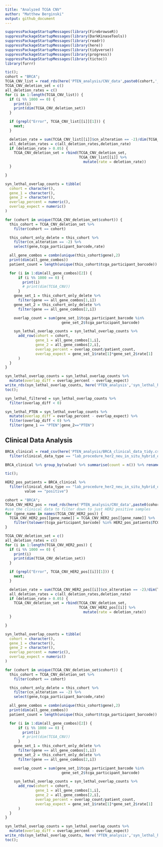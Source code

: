 ```yaml
---
title: "Analyzed TCGA CNV"
author: "Matthew Berginski"
output: github_document
---
```


```r
suppressPackageStartupMessages(library(FirebrowseR))
suppressPackageStartupMessages(library(DarkKinaseTools))
suppressPackageStartupMessages(library(readr))
suppressPackageStartupMessages(library(here))
suppressPackageStartupMessages(library(tidyverse))
suppressPackageStartupMessages(library(progress))
suppressPackageStartupMessages(library(tictoc))
library(furrr)
```

```r
tic();
cohort = "BRCA";
TCGA_CNV_list = read_rds(here('PTEN_analysis/CNV_data',paste0(cohort,'_cnv.rds')));
TCGA_CNV_deletion_set = c()
all_deletion_rates = c()
for (i in 1:length(TCGA_CNV_list)) {
  if (i %% 1000 == 0) {
    print(i)
    print(dim(TCGA_CNV_deletion_set))
  }

  if (grepl("Error", TCGA_CNV_list[[i]][1])) {
    next;
  }

  deletion_rate = sum(TCGA_CNV_list[[i]]$cn_alteration == -2)/dim(TCGA_CNV_list[[i]])[1]
  all_deletion_rates = c(all_deletion_rates,deletion_rate)
  if (deletion_rate > 0.05) {
    TCGA_CNV_deletion_set = rbind(TCGA_CNV_deletion_set,
                                  TCGA_CNV_list[[i]] %>%
                                    mutate(rate = deletion_rate))
  }

}

syn_lethal_overlap_counts = tibble(
  cohort = character(),
  gene_1 = character(),
  gene_2 = character(),
  overlap_percent = numeric(),
  overlap_expect = numeric()
)

for (cohort in unique(TCGA_CNV_deletion_set$cohort)) {
  this_cohort = TCGA_CNV_deletion_set %>%
    filter(cohort == cohort)

  this_cohort_only_delete = this_cohort %>%
    filter(cn_alteration == -2) %>%
    select(gene,tcga_participant_barcode,rate)

  all_gene_combos = combn(unique(this_cohort$gene),2)
  print(dim(all_gene_combos))
  patient_count = length(unique(this_cohort$tcga_participant_barcode))

  for (i in 1:dim(all_gene_combos)[2]) {
      if (i %% 1000 == 0) {
        print(i)
        # print(dim(TCGA_CNV))
      }
    gene_set_1 = this_cohort_only_delete %>%
      filter(gene == all_gene_combos[1,i])
    gene_set_2 = this_cohort_only_delete %>%
      filter(gene == all_gene_combos[2,i])

    overlap_count = sum(gene_set_1$tcga_participant_barcode %in%
                          gene_set_2$tcga_participant_barcode)

    syn_lethal_overlap_counts = syn_lethal_overlap_counts %>%
      add_row(cohort = cohort,
              gene_1 = all_gene_combos[1,i],
              gene_2 = all_gene_combos[2,i],
              overlap_percent = overlap_count/patient_count,
              overlap_expect = gene_set_1$rate[1]*gene_set_2$rate[1]
      )
  }
}

syn_lethal_overlap_counts = syn_lethal_overlap_counts %>% 
  mutate(overlap_diff = overlap_percent - overlap_expect)
write_rds(syn_lethal_overlap_counts, here('PTEN_analysis','syn_lethal_hits',paste0(cohort,'_syn_lethal.rds')))
toc();
```

```r
syn_lethal_filtered = syn_lethal_overlap_counts %>%
  filter(overlap_diff < 0)

syn_lethal_PTEN = syn_lethal_overlap_counts %>% 
  mutate(overlap_diff = overlap_percent - overlap_expect) %>%
  filter(overlap_diff < 0) %>%
  filter(gene_1 == "PTEN"|gene_2=="PTEN")
```

## Clinical Data Analysis

```r
BRCA_clinical = read_csv(here('PTEN_analysis/BRCA_clinical_data_tidy.csv')) %>%
  filter(clinical_data_type == "lab_procedure_her2_neu_in_situ_hybrid_outcome_type")

BRCA_clinical %>% group_by(value) %>% summarise(count = n()) %>% rename('HER2 Status'=value)
```

```r
tic();

HER2_pos_patients = BRCA_clinical %>%
  filter(clinical_data_type == "lab_procedure_her2_neu_in_situ_hybrid_outcome_type",
         value == "positive")

cohort = "BRCA";
TCGA_CNV_HER2_pos = read_rds(here('PTEN_analysis/CNV_data',paste0(cohort,'_cnv.rds')));
#use the clinical data to filter down to just HER2 positive samples
for (gene_name in names(TCGA_CNV_HER2_pos)) {
  TCGA_CNV_HER2_pos[[gene_name]] = TCGA_CNV_HER2_pos[[gene_name]] %>%
    filter(tolower(tcga_participant_barcode) %in% HER2_pos_patients$TCGA_ID)
}
```

```r
TCGA_CNV_deletion_set = c()
all_deletion_rates = c()
for (i in 1:length(TCGA_CNV_HER2_pos)) {
  if (i %% 1000 == 0) {
    print(i)
    print(dim(TCGA_CNV_deletion_set))
  }

  if (grepl("Error", TCGA_CNV_HER2_pos[[i]][1])) {
    next;
  }

  deletion_rate = sum(TCGA_CNV_HER2_pos[[i]]$cn_alteration == -2)/dim(TCGA_CNV_HER2_pos[[i]])[1]
  all_deletion_rates = c(all_deletion_rates,deletion_rate)
  if (deletion_rate > 0.05) {
    TCGA_CNV_deletion_set = rbind(TCGA_CNV_deletion_set,
                                  TCGA_CNV_HER2_pos[[i]] %>%
                                    mutate(rate = deletion_rate))
  }

}

syn_lethal_overlap_counts = tibble(
  cohort = character(),
  gene_1 = character(),
  gene_2 = character(),
  overlap_percent = numeric(),
  overlap_expect = numeric()
)

for (cohort in unique(TCGA_CNV_deletion_set$cohort)) {
  this_cohort = TCGA_CNV_deletion_set %>%
    filter(cohort == cohort)

  this_cohort_only_delete = this_cohort %>%
    filter(cn_alteration == -2) %>%
    select(gene,tcga_participant_barcode,rate)

  all_gene_combos = combn(unique(this_cohort$gene),2)
  print(dim(all_gene_combos))
  patient_count = length(unique(this_cohort$tcga_participant_barcode))

  for (i in 1:dim(all_gene_combos)[2]) {
      if (i %% 1000 == 0) {
        print(i)
        # print(dim(TCGA_CNV))
      }
    gene_set_1 = this_cohort_only_delete %>%
      filter(gene == all_gene_combos[1,i])
    gene_set_2 = this_cohort_only_delete %>%
      filter(gene == all_gene_combos[2,i])

    overlap_count = sum(gene_set_1$tcga_participant_barcode %in%
                          gene_set_2$tcga_participant_barcode)

    syn_lethal_overlap_counts = syn_lethal_overlap_counts %>%
      add_row(cohort = cohort,
              gene_1 = all_gene_combos[1,i],
              gene_2 = all_gene_combos[2,i],
              overlap_percent = overlap_count/patient_count,
              overlap_expect = gene_set_1$rate[1]*gene_set_2$rate[1]
      )
  }
}

syn_lethal_overlap_counts = syn_lethal_overlap_counts %>% 
  mutate(overlap_diff = overlap_percent - overlap_expect)
write_rds(syn_lethal_overlap_counts, here('PTEN_analysis','syn_lethal_hits',paste0(cohort,'_syn_lethal_HER2_positive.rds')))
toc();
```